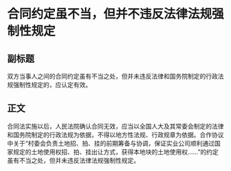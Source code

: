 # 合同约定虽不当，但并不违反法律法规强制性规定
## 副标题
双方当事人之间的合同约定虽有不当之处，但并未违反法律和国务院制定的行政法规强制性规定的，应认定有效。
## 正文
合同法实施以后，人民法院确认合同无效，应当以全国人大及其常委会制定的法律和国务院制定的行政法规为依据，不得以地方性法规、行政规章为依据。合作协议中关于“村委会负责土地招、拍、挂的前期筹备与协调，保证实业公司顺利通过国家规定的土地使用权招、拍、挂出让方式，获得本地块的土地使用权……”的约定虽有不当之处，但并未违反法律法规强制性规定。